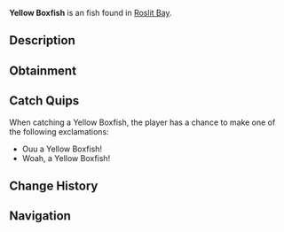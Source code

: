{{FishInfobox
|image          = Yellow Boxfish.png
|rarity         = Unusual
|sea            = First Sea
|location       = [[Roslit Bay]]
|sublocation    = Coral Reef
|sources        = Fishing Rod
|radar_location = 
|xp             = 100
|weather        = Rain
|time           = Day
|season         = 
|bait           = Seaweed
|base_weight    = 2
|base_value     = 140
|weight_range   = 1.5
|base_chance    = 18
|base_resil     = 40
}}
'''Yellow Boxfish''' is an {{Rarity|Unusual}} fish found in [[Roslit Bay]].

== Description ==
{{Description|Yellow Boxfish are known for their odd box-shaped body along with their vibrant yellow hue. Despite the cute appearance, they are incredibly toxic to the touch. They lurk around the coral reefs of Roslit Bay during the day.|Bestiary Entry}}

== Obtainment ==
{{Description|Found in Roslit Bays coral reef.|Bestiary Hint}}
{{Fish Availability|
Roslit Bay/Coral Reef
Roslit Bay/Surrounding Ocean
|top_rods      = 
Leviathan's Fang Rod\114063.14\61113.91;
Krampus's Rod\107946.07\52032.45;
Trident Rod\107416.85\56583.84;
Magma Rod\101343.87\48850.04;
Free Spirit Rod\98252.3\51756.24;
Plastic Rod\94037.35\45330.03;
Buddy Bond Rod\69856.32\33673.74;
Rapid Rod\81221.18\49595.77;
Nocturnal Rod\36840.98\34221.12;
Flimsy Rod\54483.5\34518.75;
Training Rod\51377.04\34380.26;
Ethereal Prism Rod\88066.18\46704.5;
No-Life Rod\87725.63\47012.11;
Seraphic Rod\86373.78\46071.33;
Rod Of The Forgotten Fang\80939.5\43198.02;
Challenger's Rod\79466.5\42567.19;
Rod Of The Depths\73179.28\39121.68;
Zeus Rod\72976.23\39153.87;
Verdant Shear Rod\72168.77\38755.41;
Rod Of The Exalted One\70896.79\37722.93;
Blazebringer Rod\69305.61\37184.47;
Depthseeker Rod\66548.25\35745.22;
Avalanche Rod\60049.55\32257.1;
Volcanic Rod\58375.21\30509.51;
Steady Rod\28651.75\10786.98
|recommended   = Trident Rod
}}

== Catch Quips ==
When catching a Yellow Boxfish, the player has a chance to make one of the following exclamations:
* Ouu a Yellow Boxfish!
* Woah, a Yellow Boxfish!

== Change History ==
{{Change History|{{subst:Current Version}}}}

== Navigation ==
{{Fish Navbox|Roslit Bay}}